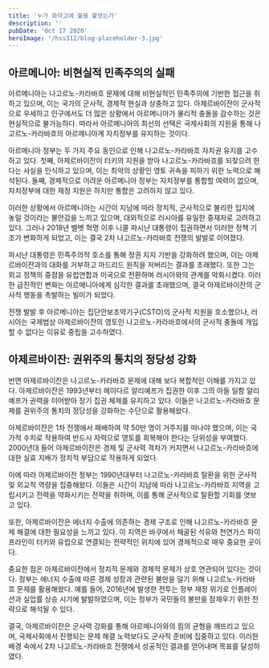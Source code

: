 ```yaml
---
title: '누가 화약고에 불을 붙였는가'
description: ''
pubDate: 'Oct 17 2020'
heroImage: '/hss312/blog-placeholder-3.jpg'
---
```




##  아르메니아: 비현실적 민족주의의 실패

아르메니아는 나고르노-카라바흐 문제에 대해 비현실적인 민족주의에 기반한 접근을 취하고 있으며, 이는 국가의 군사적, 경제적 현실과 상충하고 있다. 
아제르바이잔이 군사적으로 우세하고 인구에서도 더 많은 상황에서 아르메니아가 물리적 충돌을 감수하는 것은 현실적으로 불가능하다. 
따라서 아르메니아의 최선의 선택은 국제사회의 지원을 통해 나고르노-카라바흐의 아르메니아계 자치정부를 유지하는 것이다. 

아르메니아 정부는 두 가지 주요 동인으로 인해 나고르노-카라바흐 자치권 유지를 고수하고 있다. 
첫째, 아제르바이잔이 터키의 지원을 받아 나고르노-카라바흐를 되찾으려 한다는 사실을 인식하고 있으며, 이는 최악의 상황인 영토 귀속을 피하기 위한 노력으로 해석된다.
둘째, 경제적으로 어려운 아르메니아 정부는 자치정부를 통합할 여력이 없으며, 자치정부에 대한 재정 지원은 하지만 통합은 고려하지 않고 있다. 

이러한 상황에서 아르메니아는 시간이 지남에 따라 정치적, 군사적으로 불리한 입지에 놓일 것이라는 불안감을 느끼고 있으며, 대외적으로 러시아를 유일한 중재자로 고려하고 있다. 
그러나 2018년 벨벳 혁명 이후 니콜 파시냔 대통령이 집권하면서 이러한 정책 기조가 변화하게 되었고, 이는 결국 2차 나고르노-카라바흐 전쟁의 발발로 이어졌다. 

파시냔 대통령은 민족주의적 호소를 통해 정권 지지 기반을 강화하려 했으며, 이는 아제르바이잔과의 대화를 거부하고 마드리드 원칙을 저버리는 결과를 초래했다.
또한 그는 외교 정책의 중점을 유럽연합과 미국으로 전환하며 러시아와의 관계를 악화시켰다. 
이러한 급진적인 변화는 아르메니아에게 심각한 결과를 초래했으며, 결국 아제르바이잔의 군사적 행동을 촉발하는 빌미가 되었다.

전쟁 발발 후 아르메니아는 집단안보조약기구(CSTO)의 군사적 지원을 호소했으나, 러시아는 국제법상 아제르바이잔의 영토인 나고르노-카라바흐에서의 군사적 충돌에 개입할 수 없다는 이유로 중립을 고수하였다.

## 아제르바이잔: 권위주의 통치의 정당성 강화
반면 아제르바이잔은 나고르노-카라바흐 문제에 대해 보다 복합적인 이해를 가지고 있다.
아제르바이잔은 1993년부터 헤이다르 알리예프가 집권한 이후 그의 아들 일함 알리예프가 권력을 이어받아 장기 집권 체제를 유지하고 있다. 
이들은 나고르노-카라바흐 문제를 권위주의 통치의 정당성을 강화하는 수단으로 활용해왔다. 

아제르바이잔은 1차 전쟁에서 패배하여 약 50만 명이 거주지를 떠나야 했으며, 이는 국가적 수치로 작용하여 반드시 자력으로 영토를 회복해야 한다는 당위성을 부여했다. 
2000년대 들어 아제르바이잔은 경제 및 군사력 격차가 커지면서 나고르노-카라바흐에 대한 실효 지배가 정치적 부담으로 작용하게 되었다. 

이에 따라 아제르바이잔 정부는 1990년대부터 나고르노-카라바흐 탈환을 위한 군사적 및 외교적 역량을 집중해왔다. 
이들은 시간이 지남에 따라 나고르노-카라바흐 지역을 고립시키고 전력을 약화시키는 전략을 취하며, 이를 통해 군사적으로 탈환할 기회를 엿보고 있다. 

또한, 아제르바이잔은 에너지 수출에 의존하는 경제 구조로 인해 나고르노-카라바흐 문제 해결에 대한 필요성을 느끼고 있다. 
이 지역은 바쿠에서 채굴된 석유와 천연가스 파이프라인이 터키와 유럽으로 연결되는 전략적인 위치에 있어 경제적으로 매우 중요한 곳이다. 

중요한 점은 아제르바이잔에서 정치적 문제와 경제적 문제가 상호 연관되어 있다는 것이다. 
정부는 에너지 수출에 따른 경제 성장과 관련된 불만을 덜기 위해 나고르노-카라바흐 문제를 활용해왔다.
예를 들어, 2016년에 발생한 전투는 정부 재정 위기로 인플레이션과 실업률 상승 시기에 발발하였으며, 이는 정부가 국민들의 불만을 잠재우기 위한 전략으로 해석될 수 있다. 

결국, 아제르바이잔은 군사력 강화를 통해 아르메니아와의 힘의 균형을 깨뜨리고 있으며, 국제사회에서 진행되는 문제 해결 노력보다도 군사적 준비에 집중하고 있다. 
이러한 배경 속에서 2차 나고르노-카라바흐 전쟁에서 성공적인 결과를 얻어내며 목표를 달성하였다.